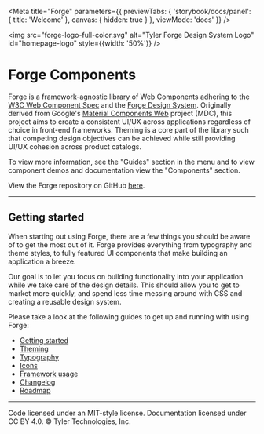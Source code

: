 
<Meta title="Forge" parameters={{
  previewTabs: {
    'storybook/docs/panel': { title: 'Welcome' },
    canvas: { hidden: true }
  },
  viewMode: 'docs'
}} />

<PageSection>

<img src="forge-logo-full-color.svg" alt="Tyler Forge Design System Logo" id="homepage-logo" style={{width: '50%'}} />

# Forge Components

Forge is a framework-agnostic library of Web Components adhering to the [W3C Web Component Spec][2] and the [Forge Design System][1]. Originally derived from Google's
[Material Components Web][3] project (MDC), this project aims to create a consistent UI/UX across applications regardless of choice in front-end frameworks. Theming is a
core part of the library such that competing design objectives can be achieved while still providing UI/UX cohesion across product catalogs.

To view more information, see the "Guides" section in the menu and to view component demos and documentation view the "Components" section.

View the Forge repository on GitHub [here](https://github.com/tyler-technologies-oss/forge).

</PageSection>

---

<PageSection>

## Getting started

When starting out using Forge, there are a few things you should be aware of to get the most out of it. Forge provides everything from typography and theme styles,
to fully featured UI components that make building an application a breeze.

Our goal is to let you focus on building functionality into your application while we take care of the design details. This should allow you to get to market more quickly,
and spend less time messing around with CSS and creating a reusable design system.

Please take a look at the following guides to get up and running with using Forge:

- [Getting started](?path=/docs/guides-getting-started--page)
- [Theming](?path=/docs/guides-theming--page)
- [Typography](?path=/docs/guides-typography--page)
- [Icons](?path=/docs/guides-using-icons--page)
- [Framework usage](?path=/docs/guides-framework-usage--page)
- [Changelog](?path=/docs/about-changelog--page)
- [Roadmap](?path=/docs/about-roadmap--page)

</PageSection>

---

<PageSection>

Code licensed under an MIT-style license. Documentation licensed under CC BY 4.0. &copy; Tyler Technologies, Inc.

</PageSection>

[1]: https://forge.tylertech.com/
[2]: https://www.w3.org/wiki/WebComponents/
[3]: https://material-components.github.io/material-components-web-catalog/
